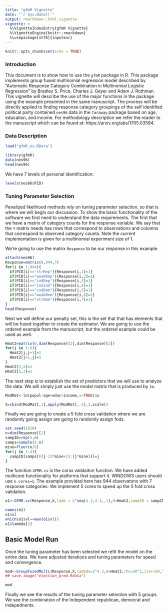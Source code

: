 ```yaml
---
title: "gfmR Vignette"
date: "`r Sys.Date()`"
output: rmarkdown::html_vignette
vignette: >
  %\VignetteIndexEntry{gfmR Vignette}
  %\VignetteEngine{knitr::rmarkdown}
  %\usepackage[utf8]{inputenc}
---
```


```r
knitr::opts_chunk$set(echo = TRUE)
```
### Introduction

This document is to show how to use the `gfmR` package in R. This package implements group fused multinomial regression model described by "Automatic Response Category Combination in Multinomial Logistic Regression" by Bradley S. Price, Charles J. Geyer and Adam J. Rothman.  This vignette will
describe the use of the major functions in the package using the example presented in the same manuscript.  The process will be directly applied to finding response category groupings of the self
identified political party contained `nes96` data in the `faraway` package based on age, education, and income.  For methodology description we refer the reader to the manuscript which can be found at: https://arxiv.org/abs/1705.03594.  

### Data Description
```r
load("gfmR_ex.RData")
```

```r
library(gfmR)
data(nes96)
head(nes96)
```
We have 7 levels of personal identification:
```r
levels(nes96$PID)
```


### Tuning Parameter Selection

Penalized likelihood methods rely on tuning parameter selection, so that is where we will begin 
our discussion.  To show the basic functionality of the software we first need to understand
the data requirements.  The first that we have a matrix of category counts for the response variable.
We say that the `Y` matrix needs has rows that correspond to observations and columns that correspond
to observed category counts.  Note the current implementation is given for a multinomial experiment
size of 1.  

We're going to use the matrix `Response` to be our response in this example. 
```r
attach(nes96)
Response=matrix(0,944,7)
for(i in 1:944){
  if(PID[i]=="strRep"){Response[i,1]=1}
  if(PID[i]=="weakRep"){Response[i,2]=1}
  if(PID[i]=="indRep"){Response[i,3]=1}
  if(PID[i]=="indind"){Response[i,4]=1}
  if(PID[i]=="indDem"){Response[i,5]=1}
  if(PID[i]=="weakDem"){Response[i,6]=1}
  if(PID[i]=="strDem"){Response[i,7]=1}
}
head(Response)
```

Next we will define our penalty set, this is the set that that has elements that will be fused
together to create the estimator.  We are going to use the ordered example from the manuscript,
but the ordered example could be used as well.  
```r
Hmat2=matrix(0,dim(Response)[2],dim(Response)[2])
for(j in 1:6){
  Hmat2[j,j+1]=1
  Hmat2[j+1,j]=1
}
Hmat2[3,5]=1
Hmat2[5,3]=1
```

The next step is to establish the set of predictors that we will use to analyze the data. We will
simply just use the model matrix that is produced by `lm`.  
```r
ModMat<-lm(popul~age+educ+income,x=TRUE)$x

X=cbind(ModMat[,1],apply(ModMat[,-1],2,scale))
```

Finally we are going to create a 5 fold cross validation where we are randomly going 
assign are going to randomly assign fods.  
```r
set.seed(1010)
n=dim(Response)[1]
sampID=rep(5,n)
samps=sample(1:n)
mine=floor(n/5)
for(j in 1:4){
  sampID[samps[((j-1)*mine+1):(j*mine)]]=j
}
```

The function `GFMR.cv` is the corss validaiton function.  We have added multicore functionality for platforms that support it.  WINDOWS users should use `n.cores=1`.  The example provided here has 944
observatons with 7 response categories.  We implement 5 cores to speed up the 5 fold cross validation.
```r
o1<-GFMR.cv(Response,X,lamb = 2^seq(4.2,4.3,.1),H=Hmat2,sampID = sampID,n.cores =5,rho=10^2)
```

```r
names(o1)
o1$vl
which(o1$vl==max(o1$vl))
o1$lambda[2]
```


## Basic Model Run

Once the tuning parameter has been selected we refit the model on the entire data.  We have adjusted
iterations and tuning parameters for speed and convergence.  
```r
mod<-GroupFusedMulti(Response,X,lambda=2^4.3,H=Hmat2,rho=10^2,iter=50,tol1=10^-4,tol2=10^-4)
## save.image("election_pred.Rdata")
```
```r
mod
````

Finally we see the results of the tuning parameter selection with 5 groups.  We see the combination of
the Independent republican, democrat and indepednents.